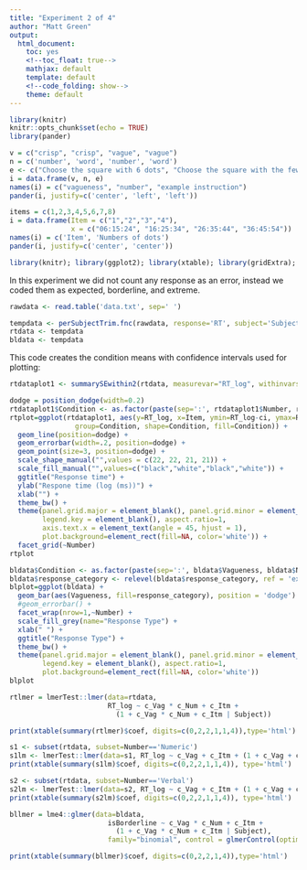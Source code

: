 ```yaml
---
title: "Experiment 2 of 4"
author: "Matt Green"
output:
  html_document:
    toc: yes
    <!--toc_float: true-->
    mathjax: default
    template: default
    <!--code_folding: show-->
    theme: default
---  
```

<style>
table, th, td {
    border: 1px grey;
    border-collapse: collapse;
    padding:2px 5px 2px 5px
}  
</style>

```r
library(knitr)
knitr::opts_chunk$set(echo = TRUE)
library(pander)
```

```r
v = c("crisp", "crisp", "vague", "vague")
n = c('number', 'word', 'number', 'word')
e <- c("Choose the square with 6 dots", "Choose the square with the fewest dots", "Choose a square with about 10 dots", "Choose a square with few dots")
i = data.frame(v, n, e)
names(i) = c("vagueness", "number", "example instruction")
pander(i, justify=c('center', 'left', 'left'))
```

```r
items = c(1,2,3,4,5,6,7,8)
i = data.frame(Item = c("1","2","3","4"),
               x = c("06:15:24", "16:25:34", "26:35:44", "36:45:54"))
names(i) = c('Item', 'Numbers of dots')
pander(i, justify=c('center', 'center'))
```

```r
library(knitr); library(ggplot2); library(xtable); library(gridExtra); library(lme4); library(lmerTest);  library(data.table); library(dplyr); library(dtplyr); library(pander); library(LMERConvenienceFunctions); source('summarySEwithin2.R') 
```

In this experiment we did not count any response as an error, instead we coded them as expected, borderline, and extreme.

```r
rawdata <- read.table('data.txt', sep=' ')
```

```r
tempdata <- perSubjectTrim.fnc(rawdata, response='RT', subject='Subject', trim = 2.5)$data
rtdata <- tempdata
bldata <- tempdata
```

This code creates the condition means with confidence intervals used for plotting:

```r
rtdataplot1 <- summarySEwithin2(rtdata, measurevar="RT_log", withinvars=c("Condition", "Vagueness", "Number", "Item"), idvar="Subject")
```

```r
dodge = position_dodge(width=0.2)
rtdataplot1$Condition <- as.factor(paste(sep=':', rtdataplot1$Number, rtdataplot1$Vagueness))
rtplot=ggplot(rtdataplot1, aes(y=RT_log, x=Item, ymin=RT_log-ci, ymax=RT_log+ci,
                group=Condition, shape=Condition, fill=Condition)) +
  geom_line(position=dodge) +
  geom_errorbar(width=.2, position=dodge) +
  geom_point(size=3, position=dodge) +
  scale_shape_manual("",values = c(22, 22, 21, 21)) +
  scale_fill_manual("",values=c("black","white","black","white")) +
  ggtitle("Response time") +
  ylab("Respone time (log (ms))") + 
  xlab("") +
  theme_bw() +
  theme(panel.grid.major = element_blank(), panel.grid.minor = element_blank(),
        legend.key = element_blank(), aspect.ratio=1,
        axis.text.x = element_text(angle = 45, hjust = 1),
        plot.background=element_rect(fill=NA, color='white')) +
  facet_grid(~Number) 
rtplot
```

```r
bldata$Condition <- as.factor(paste(sep=':', bldata$Vagueness, bldata$Number))
bldata$response_category <- relevel(bldata$response_category, ref = 'expected')
blplot=ggplot(bldata) + 
  geom_bar(aes(Vagueness, fill=response_category), position = 'dodge') +
  #geom_errorbar() +
  facet_wrap(nrow=1,~Number) +
  scale_fill_grey(name="Response Type") +
  xlab(" ") +
  ggtitle("Response Type") +
  theme_bw() + 
  theme(panel.grid.major = element_blank(), panel.grid.minor = element_blank(),
        legend.key = element_blank(), aspect.ratio=1,
        plot.background=element_rect(fill=NA, color='white'))
blplot
```

```r
rtlmer = lmerTest::lmer(data=rtdata,
                        RT_log ~ c_Vag * c_Num + c_Itm +
                          (1 + c_Vag * c_Num + c_Itm | Subject))
```

```r
print(xtable(summary(rtlmer)$coef, digits=c(0,2,2,1,1,4)),type='html')
```

```r
s1 <- subset(rtdata, subset=Number=='Numeric')
s1lm <- lmerTest::lmer(data=s1, RT_log ~ c_Vag + c_Itm + (1 + c_Vag + c_Itm | Subject))
print(xtable(summary(s1lm)$coef, digits=c(0,2,2,1,1,4)), type='html')
```

```r
s2 <- subset(rtdata, subset=Number=='Verbal')
s2lm <- lmerTest::lmer(data=s2, RT_log ~ c_Vag + c_Itm + (1 + c_Vag + c_Itm | Subject))
print(xtable(summary(s2lm)$coef, digits=c(0,2,2,1,1,4)), type='html')
```

```r
bllmer = lme4::glmer(data=bldata,
                        isBorderline ~ c_Vag * c_Num + c_Itm +
                          (1 + c_Vag * c_Num + c_Itm | Subject),
                        family="binomial", control = glmerControl(optimizer = "bobyqa"))
```

```r
print(xtable(summary(bllmer)$coef, digits=c(0,2,2,1,4)),type='html')
```


